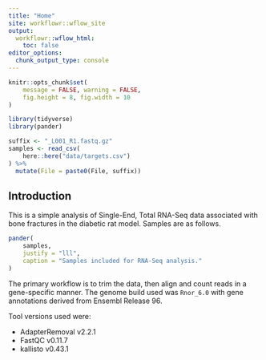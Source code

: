 ```yaml
---
title: "Home"
site: workflowr::wflow_site
output:
  workflowr::wflow_html:
    toc: false
editor_options:
  chunk_output_type: console
---
```


```r
knitr::opts_chunk$set(
	message = FALSE, warning = FALSE,
	fig.height = 8, fig.width = 10
)
```


```r
library(tidyverse)
library(pander)
```

```r
suffix <- "_L001_R1.fastq.gz"
samples <- read_csv(
	here::here("data/targets.csv")
) %>% 
  mutate(File = paste0(File, suffix))
```


## Introduction

This is a simple analysis of Single-End, Total RNA-Seq data associated with bone fractures in the diabetic rat model.
Samples are as follows.

```r
pander(
	samples,
	justify = "lll",
	caption = "Samples included for RNA-Seq analysis."
)
```

The primary workflow is to trim the data, then align and count reads in a gene-specific manner.
The genome build used was `Rnor_6.0` with gene annotations derived from Ensembl Release 96.

Tool versions used were:

- AdapterRemoval v2.2.1
- FastQC v0.11.7
- kallisto v0.43.1
